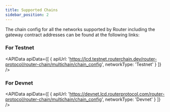```yaml
---
title: Supported Chains
sidebar_position: 2
---
```



The chain config for all the networks supported by Router including the gateway contract addresses can be found at the following links:

### For Testnet
<APIData
  apiData={[
    { apiUrl: 'https://lcd.testnet.routerchain.dev/router-protocol/router-chain/multichain/chain_config', networkType: 'Testnet' }
  ]}
/>

<div style={{ marginBottom: '50px' }}></div>


### For Devnet
<APIData
  apiData={[
    { apiUrl: 'https://devnet.lcd.routerprotocol.com/router-protocol/router-chain/multichain/chain_config', networkType: 'Devnet' }
  ]}
/>

<div style={{ marginBottom: '50px' }}></div>
